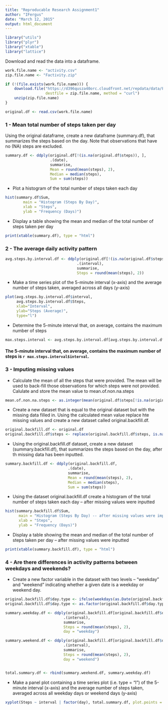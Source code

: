 ```yaml
---
title: "Reproducable Research Assignment1"
author: "IFergus"
date: "March 12, 2015"
output: html_document
---
```



```r
library("utils")
library("plyr")
library("xtable")
library("lattice")
```

Download and read the data into a dataframe. 

```r

work.file.name <- "activity.csv"
zip.file.name <- "Factivity.zip"

if (!(file.exists(work.file.name))) {
    download.file("https://d396qusza40orc.cloudfront.net/repdata/data/Factivity.zip",
                  destfile = zip.file.name, method = "curl")
    unzip(zip.file.name)
}

original.df <- read.csv(work.file.name)
```


### 1 - Mean total number of steps taken per day 

Using the original dataframe, create a new dataframe (summary.df),  that summarizes the steps based on the day.  Note that observations that have no (NA) steps are excluded.

```r

summary.df <- ddply(original.df[!(is.na(original.df$steps)), ],
                    .(date),
                    summarise,
                    Mean = round(mean(steps), 2),
                    Median = median(steps),
                    Sum = sum(steps))
```

* Plot a histogram of the total number of steps taken each day

```r

hist(summary.df$Sum,
        main = "Histogram (Steps By Day)",
        xlab = "Steps",
        ylab = "Frequency (Days)")
```


* Display a table showing the mean and median of the total number of steps taken per day

```r
print(xtable(summary.df), type = "html")
```


### 2 - The average daily activity pattern


```r

avg.steps.by.interval.df <- ddply(original.df[!(is.na(original.df$steps)), ],
                                .(interval),
                                summarise,
                                Steps = round(mean(steps), 2))
```

* Make a time series plot of the 5-minute interval (x-axis) and the average number of steps taken, averaged across all days (y-axis)

```r

plot(avg.steps.by.interval.df$interval,
     avg.steps.by.interval.df$Steps,
     xlab="Interval",
     ylab="Steps (Average)",
     type="l")
```

* Determine the 5-minute interval that, on average, contains the maximum number of steps

```r

max.steps.interval <- avg.steps.by.interval.df[avg.steps.by.interval.df$Steps == max(avg.steps.by.interval.df$Steps), ]

```

#### The 5-minute interval that, on average, contains the maximum number of steps is  `r max.steps.interval$interval`.





### 3 - Imputing missing values


* Calculate the mean of all the steps that were provided.  The mean will be used to back-fill those observations for which steps were not provided.  Calulate and store the mean value to mean.of.non.na.steps

```r
mean.of.non.na.steps <- as.integer(mean(original.df$steps[!is.na(original.df$steps)]))
```


* Create a new dataset that is equal to the original dataset but with the missing data filled in. Using the calculated mean value replace hte missing values and create a new dataset called original.backfill.df.


```r
original.backfill.df <- original.df
original.backfill.df$steps <- replace(original.backfill.df$steps, is.na(original.backfill.df$steps), mean.of.non.na.steps)
```

* Using the original.backfill.df dataset, create a new dataset (summary.backfill.df),  that summarizes the steps based on the day, after th missing data has been inputted.


```r

summary.backfill.df <- ddply(original.backfill.df,
                            .(date),
                            summarise,
                            Mean = round(mean(steps), 2),
                            Median = median(steps),
                            Sum = sum(steps))
```


*  Using the dataset original.backfill.df create a histogram of the total number of steps taken each day -- after missing values were inputted


```r

hist(summary.backfill.df$Sum,
      main = "Histogram (Steps By Day) -- after missing values were imputed",
      xlab = "Steps",
      ylab = "Frequency (Days)")
```


* Display a table showing the mean and median of the total number of steps taken per day  -- after missing values were inputted 

```r
print(xtable(summary.backfill.df), type = "html")
```



### 4 - Are there differences in activity patterns between weekdays and weekends?

* Create a new factor variable in the dataset with two levels – “weekday” and “weekend” indicating whether a given date is a weekday or weekend day.

```r
original.backfill.df$day.type <- ifelse(weekdays(as.Date(original.backfill.df$date)) %in% c("Saturday","Sunday"), "weekend", "weekday")
original.backfill.df$day.type <- as.factor(original.backfill.df$day.type)
```





```r

summary.weekday.df <- ddply(original.backfill.df[original.backfill.df$day.type == "weekday", ],
                          .(interval),
                          summarise,
                          Steps = round(mean(steps), 2),
                          day = "weekday")

summary.weekend.df <- ddply(original.backfill.df[original.backfill.df$day.type == "weekend", ],
                          .(interval),
                          summarise,
                          Steps = round(mean(steps), 2),
                          day = "weekend")


total.summary.df <- rbind(summary.weekend.df, summary.weekday.df)

```



* Make a panel plot containing a time series plot (i.e. type = "l") of the 5-minute interval (x-axis) and the average number of steps taken, averaged across all weekday days or weekend days (y-axis)

```r

xyplot(Steps ~ interval | factor(day), total.summary.df, plot.points = FALSE, type = "l", layout = c(1,2))

```
